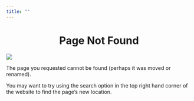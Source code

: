 ```yaml
---
title: ""
---
```


<h1 style="text-align: center;">Page Not Found</h1>

![](logos/tasmanian_devil.jpg){width=50%, fig-align="center"}

The page you requested cannot be found (perhaps it was moved or renamed).

You may want to try using the search option in the top right hand corner of the website to find the page's new location.

